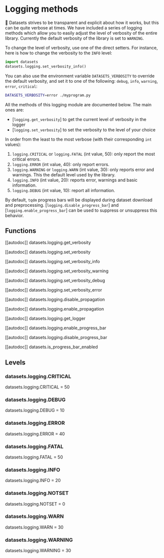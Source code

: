 # Logging methods

🤗 Datasets strives to be transparent and explicit about how it works, but this can be quite verbose at times. We have included a series of logging methods which allow you to easily adjust the level of verbosity of the entire library. Currently the default verbosity of the library is set to `WARNING`.

To change the level of verbosity, use one of the direct setters. For instance, here is how to change the verbosity to the `INFO` level:

```py
import datasets
datasets.logging.set_verbosity_info()
```

You can also use the environment variable `DATASETS_VERBOSITY` to override the default verbosity, and set it to one of the following: `debug`, `info`, `warning`, `error`, `critical`:

```bash
DATASETS_VERBOSITY=error ./myprogram.py
```

All the methods of this logging module are documented below. The main ones are:

- [`logging.get_verbosity`] to get the current level of verbosity in the logger
- [`logging.set_verbosity`] to set the verbosity to the level of your choice

In order from the least to the most verbose (with their corresponding `int` values):

1. `logging.CRITICAL` or `logging.FATAL` (int value, 50): only report the most critical errors.
2. `logging.ERROR` (int value, 40): only report errors.
3. `logging.WARNING` or `logging.WARN` (int value, 30): only reports error and warnings. This the default level used by the library.
4. `logging.INFO` (int value, 20): reports error, warnings and basic information.
5. `logging.DEBUG` (int value, 10): report all information.

By default, `tqdm` progress bars will be displayed during dataset download and preprocessing. [`logging.disable_progress_bar`] and [`logging.enable_progress_bar`] can be used to suppress or unsuppress this behavior. 

## Functions

[[autodoc]] datasets.logging.get_verbosity

[[autodoc]] datasets.logging.set_verbosity

[[autodoc]] datasets.logging.set_verbosity_info

[[autodoc]] datasets.logging.set_verbosity_warning

[[autodoc]] datasets.logging.set_verbosity_debug

[[autodoc]] datasets.logging.set_verbosity_error

[[autodoc]] datasets.logging.disable_propagation

[[autodoc]] datasets.logging.enable_propagation

[[autodoc]] datasets.logging.get_logger

[[autodoc]] datasets.logging.enable_progress_bar

[[autodoc]] datasets.logging.disable_progress_bar

[[autodoc]] datasets.is_progress_bar_enabled

## Levels

### datasets.logging.CRITICAL

datasets.logging.CRITICAL = 50

### datasets.logging.DEBUG

datasets.logging.DEBUG = 10

### datasets.logging.ERROR

datasets.logging.ERROR = 40

### datasets.logging.FATAL

datasets.logging.FATAL = 50

### datasets.logging.INFO

datasets.logging.INFO = 20

### datasets.logging.NOTSET

datasets.logging.NOTSET = 0

### datasets.logging.WARN

datasets.logging.WARN = 30

### datasets.logging.WARNING

datasets.logging.WARNING = 30
